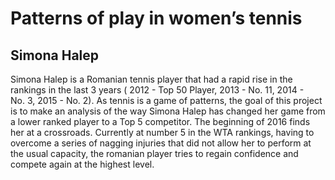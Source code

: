 # Patterns of play in women's tennis
## Simona Halep


Simona Halep is a Romanian tennis player that had a rapid rise in the rankings in the last 3 years ( 2012 - Top 50 Player, 2013 - No. 11, 2014 - No. 3, 2015 - No. 2). As tennis is a game of patterns, the goal of this project is to make an analysis of the way Simona Halep has changed her game from a lower ranked player to a Top 5 competitor. The beginning of 2016 finds her at a crossroads. Currently at number 5 in the WTA rankings, having to overcome a series of nagging injuries that did not allow her to perform at the usual capacity, the romanian player tries to regain confidence and compete again at the highest level.
